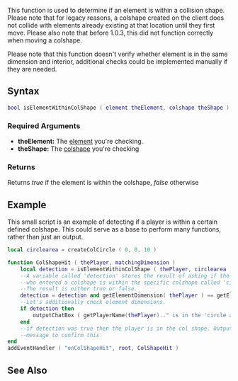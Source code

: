 {{Server client function}}

This function is used to determine if an element is within a collision shape. Please note that for legacy reasons, a colshape created on the client does not collide with elements already existing at that location until they first move. Please also note that before 1.0.3, this did not function correctly when moving a colshape.

Please note that this function doesn't verify whether element is in the same dimension and interior, additional checks could be implemented manually if they are needed.

==Syntax==
<syntaxhighlight lang="lua">bool isElementWithinColShape ( element theElement, colshape theShape )</syntaxhighlight>
{{OOP||[[/element.md|element]]:isWithinColShape}}

===Required Arguments===
*'''theElement:''' The [[/element.md|element]] you're checking.
*'''theShape:''' The [[/colshape.md|colshape]] you're checking

===Returns===
Returns ''true'' if the element is within the colshape, ''false'' otherwise

==Example==
This small script is an example of detecting if a player is within a certain defined colshape. This could serve as a base to perform many functions, rather than just an output.
<syntaxhighlight lang="lua">
local circlearea = createColCircle ( 0, 0, 10 )

function ColShapeHit ( thePlayer, matchingDimension )
	local detection = isElementWithinColShape ( thePlayer, circlearea )
	--A variable called 'detection' stores the result of asking if the player
	--who entered a colshape is within the specific colshape called 'circlearea'.
	--The result is either true or false.
	detection = detection and getElementDimension( thePlayer ) == getElementDimension( circlearea )
	--Let's additionally check element dimensions.
	if detection then
		outputChatBox ( getPlayerName(thePlayer).." is in the 'circle area' col shape" )
	end
	--if detection was true then the player is in the col shape. Output a
	--message to confirm this
end
addEventHandler ( "onColShapeHit", root, ColShapeHit )
</syntaxhighlight>

==See Also==
{{element functions}}